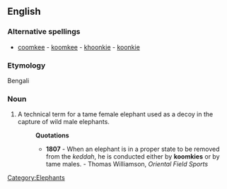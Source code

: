 ==English==

===Alternative spellings===
* [[coomkee]] - [[koomkee]] - [[khoonkie]] - [[koonkie]]

===Etymology===
Bengali

===Noun===
{{en-noun}}
# A technical term for a tame female elephant used as a decoy in the capture of wild male elephants.
#:'''Quotations'''
#:*'''1807''' - When an elephant is in a proper state to be removed from the ''keddah'', he is conducted either by '''koomkies''' or by tame males. - Thomas Williamson, ''Oriental Field Sports''

[[Category:Elephants]]